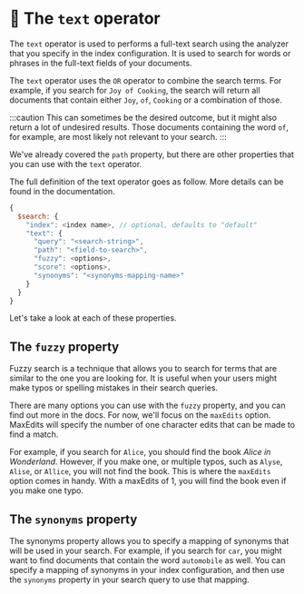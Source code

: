 # 📘 The `text` operator

The `text` operator is used to performs a full-text search using the analyzer that you specify in the index configuration. It is used to search for words or phrases in the full-text fields of your documents.

The `text` operator uses the `OR` operator to combine the search terms. For example, if you search for `Joy of Cooking`, the search will return all documents that contain either `Joy`, `of`, `Cooking` or a combination of those.

:::caution
This can sometimes be the desired outcome, but it might also return a lot of undesired results. Those documents containing the word `of`, for example, are most likely not relevant to your search.
:::

We've already covered the `path` property, but there are other properties that you can use with the `text` operator.

The full definition of the text operator goes as follow. More details can be found in the <Link to="https://www.mongodb.com/docs/atlas/atlas-search/text/">documentation</Link>.

```js
{
  $search: {
    "index": <index name>, // optional, defaults to "default"
    "text": {
      "query": "<search-string>",
      "path": "<field-to-search>",
      "fuzzy": <options>,
      "score": <options>,
      "synonyms": "<synonyms-mapping-name>"
    }
  }
}
```

Let's take a look at each of these properties.

## The `fuzzy` property

Fuzzy search is a technique that allows you to search for terms that are similar to the one you are looking for. It is useful when your users might make typos or spelling mistakes in their search queries.

There are many options you can use with the `fuzzy` property, and you can find out more in the docs. For now, we'll focus on the `maxEdits` option. MaxEdits will specify the number of one character edits that can be made to find a match.

For example, if you search for `Alice`, you should find the book _Alice in Wonderland_. However, if you make one, or multiple typos, such as `Alyse`, `Alise`, or `Allice`, you will not find the book. This is where the `maxEdits` option comes in handy. With a maxEdits of 1, you will find the book even if you make one typo.

## The `synonyms` property

The synonyms property allows you to specify a mapping of synonyms that will be used in your search. For example, if you search for `car`, you might want to find documents that contain the word `automobile` as well. You can specify a mapping of synonyms in your index configuration, and then use the `synonyms` property in your search query to use that mapping.